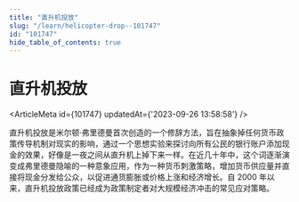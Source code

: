 ```yaml
---
title: "直升机投放"
slug: "/learn/helicopter-drop--101747"
id: "101747"
hide_table_of_contents: true
---
```



# 直升机投放

<ArticleMeta id={101747} updatedAt={'2023-09-26 13:58:58'} />
<div className='border-solid border-b border-t-0 my-4 border-[var(--ifm-color-gray-300)]' />

直升机投放是米尔顿·弗里德曼首次创造的一个修辞方法，旨在抽象掉任何货币政策传导机制对现实的影响，通过一个思想实验来探讨向所有公民的银行账户添加现金的效果，好像是一夜之间从直升机上掉下来一样。在近几十年中，这个词逐渐演变成弗里德曼隐喻的一种意象应用，作为一种货币刺激策略，增加货币供应量并直接将现金分发给公众，以促进通货膨胀或价格上涨和经济增长。自 2000 年以来，直升机投放政策已经成为政策制定者对大规模经济冲击的常见应对策略。
